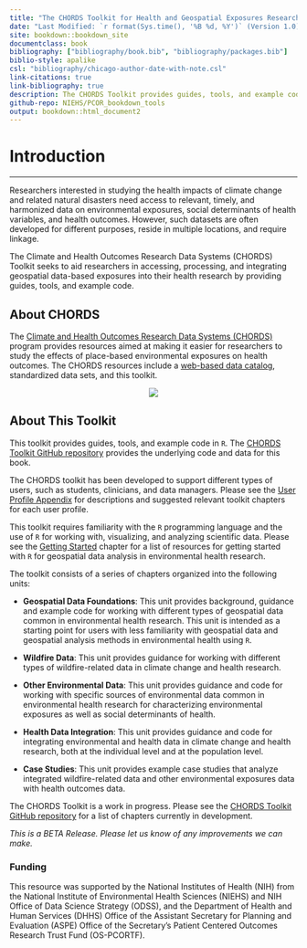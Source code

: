 ```yaml
---
title: "The CHORDS Toolkit for Health and Geospatial Exposures Research"
date: "Last Modified: `r format(Sys.time(), '%B %d, %Y')` (Version 1.0)"
site: bookdown::bookdown_site
documentclass: book
bibliography: ["bibliography/book.bib", "bibliography/packages.bib"]
biblio-style: apalike
csl: "bibliography/chicago-author-date-with-note.csl"
link-citations: true
link-bibliography: true
description: The CHORDS Toolkit provides guides, tools, and example code to support climate change and human health research.
github-repo: NIEHS/PCOR_bookdown_tools
output: bookdown::html_document2
---
```


# **Introduction** {-}

---

Researchers interested in studying the health impacts of climate change and related natural disasters need access to relevant, timely, and harmonized data on environmental exposures, social determinants of health variables, and health outcomes. However, such datasets are often developed for different purposes, reside in multiple locations, and require linkage.

The Climate and Health Outcomes Research Data Systems (CHORDS) Toolkit seeks to aid researchers in accessing, processing, and integrating geospatial data-based exposures into their health research by providing guides, tools, and example code. 

## About CHORDS {-}

The [Climate and Health Outcomes Research Data Systems (CHORDS)](https://www.niehs.nih.gov/research/programs/chords) program provides resources aimed at making it easier for researchers to study the effects of place-based environmental exposures on health outcomes. The CHORDS resources include a [web-based data catalog](https://chords.niehs.nih.gov), standardized data sets, and this toolkit.

<center>

![](images/chords-art-logo.png)

</center>

## About This Toolkit {-}

This toolkit provides guides, tools, and example code in `R`. The [CHORDS Toolkit GitHub repository](https://github.com/NIEHS/PCOR_bookdown_tools) provides the underlying code and data for this book. 

The CHORDS toolkit has been developed to support different types of users, such as students, clinicians, and data managers. Please see the [User Profile Appendix](#chapter-user-profiles) for descriptions and suggested relevant toolkit chapters for each user profile. 

This toolkit requires familiarity with the `R` programming language and the use of `R` for working with, visualizing, and analyzing scientific data. Please see the [Getting Started](#chapter-getting-started-spatial-resources) chapter for a list of resources for getting started with `R` for geospatial data analysis in environmental health research.

The toolkit consists of a series of chapters organized into the following units:

- **Geospatial Data Foundations**: This unit provides background, guidance and example code for working with different types of geospatial data common in environmental health research. This unit is intended as a starting point for users with less familiarity with geospatial data and geospatial analysis methods in environmental health using `R`.

- **Wildfire Data**: This unit provides guidance for working with different types of wildfire-related data in climate change and health research.

- **Other Environmental Data**: This unit provides guidance and code for working with specific sources of environmental data common in environmental health research for characterizing environmental exposures as well as social determinants of health.

- **Health Data Integration**: This unit provides guidance and code for integrating environmental and health data in climate change and health research, both at the individual level and at the population level.

- **Case Studies**: This unit provides example case studies that analyze integrated wildfire-related data and other environmental exposures data with health outcomes data.

The CHORDS Toolkit is a work in progress. Please see the [CHORDS Toolkit GitHub repository](https://github.com/NIEHS/PCOR_bookdown_tools) for a list of chapters currently in development.

_This is a BETA Release. Please let us know of any improvements we can make._

### Funding {-}

This resource was supported by the National Institutes of Health (NIH) from the National Institute of Environmental Health Sciences (NIEHS) and NIH Office of Data Science Strategy (ODSS), and the Department of Health and Human Services (DHHS) Office of the Assistant Secretary for Planning and Evaluation (ASPE) Office of the Secretary’s Patient Centered Outcomes Research Trust Fund (OS-PCORTF).
